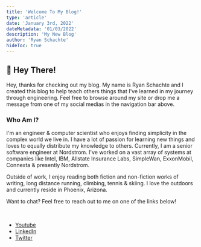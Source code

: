 ```yaml
---
title: 'Welcome To My Blog!'
type: 'article'
date: 'January 3rd, 2022'
dateMetadata: '01/03/2022'
description: 'My New Blog'
author: 'Ryan Schachte'
hideToc: true
---
```


## 👋 Hey There!

Hey, thanks for checking out my blog. My name is Ryan Schachte and I created this blog to help teach others things that I've learned in my journey through engineering.
Feel free to browse around my site or drop me a message from one of my social medias in the navigation bar above.

### Who Am I?

I'm an engineer &amp; computer scientist who enjoys finding simplicity in the complex world we live in. I have a lot of passion for learning new things and loves to equally distribute my knowledge to others.
Currently, I am a senior software engineer at Nordstrom. I've worked on a vast array of systems at companies like Intel, IBM, Allstate Insurance Labs, SimpleWan, ExxonMobil, Connexta &amp; presently Nordstrom.

Outside of work, I enjoy reading both fiction and non-fiction works of writing, long distance running, climbing, tennis &amp; skiing. I love the outdoors and currently reside in Phoenix, Arizona.

Want to chat? Feel free to reach out to me on one of the links below!

<br/>

- [Youtube](https://youtube.com/TheSimpleEngineer)
- [LinkedIn](https://linkedin.com/in/schachte)
- [Twitter](https://twitter.com/thesimpengineer)